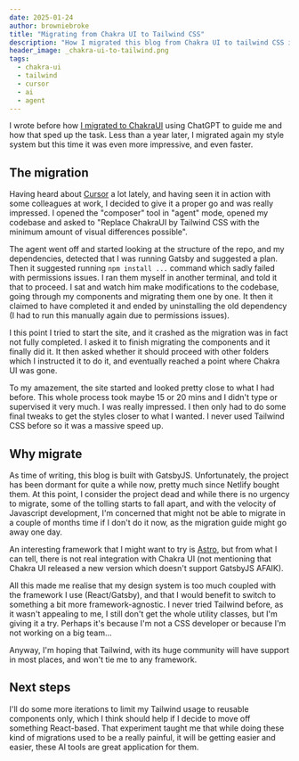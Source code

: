 ```yaml
---
date: 2025-01-24
author: browniebroke
title: "Migrating from Chakra UI to Tailwind CSS"
description: "How I migrated this blog from Chakra UI to tailwind CSS in a matter of hours using Cursor"
header_image: _chakra-ui-to-tailwind.png
tags:
  - chakra-ui
  - tailwind
  - cursor
  - ai
  - agent
---
```


I wrote before how [I migrated to ChakraUI](/blog/migrate-my-site-design-system-to-chakra-ui-with-chatgpt/) using ChatGPT to guide me and how that sped up the task. Less than a year later, I migrated again my style system but this time it was even more impressive, and even faster.

## The migration

Having heard about [Cursor](https://www.cursor.com/) a lot lately, and having seen it in action with some colleagues at work, I decided to give it a proper go and was really impressed. I opened the "composer" tool in "agent" mode, opened my codebase and asked to "Replace ChakraUI by Tailwind CSS with the minimum amount of visual differences possible".

The agent went off and started looking at the structure of the repo, and my dependencies, detected that I was running Gatsby and suggested a plan. Then it suggested running `npm install ...` command which sadly failed with permissions issues. I ran them myself in another terminal, and told it that to proceed. I sat and watch him make modifications to the codebase, going through my components and migrating them one by one. It then it claimed to have completed it and ended by uninstalling the old dependency (I had to run this manually again due to permissions issues).

I this point I tried to start the site, and it crashed as the migration was in fact not fully completed. I asked it to finish migrating the components and it finally did it. It then asked whether it should proceed with other folders which I instructed it to do it, and eventually reached a point where Chakra UI was gone.

To my amazement, the site started and looked pretty close to what I had before. This whole process took maybe 15 or 20 mins and I didn't type or supervised it very much. I was really impressed. I then only had to do some final tweaks to get the styles closer to what I wanted. I never used Tailwind CSS before so it was a massive speed up.

## Why migrate

As time of writing, this blog is built with GatsbyJS. Unfortunately, the project has been dormant for quite a while now, pretty much since Netlify bought them. At this point, I consider the project dead and while there is no urgency to migrate, some of the tolling starts to fall apart, and with the velocity of Javascript development, I'm concerned that might not be able to migrate in a couple of months time if I don't do it now, as the migration guide might go away one day.

An interesting framework that I might want to try is [Astro](https://docs.astro.build/en/guides/migrate-to-astro/from-gatsby/), but from what I can tell, there is not real integration with Chakra UI (not mentioning that Chakra UI released a new version which doesn't support GatsbyJS AFAIK).

All this made me realise that my design system is too much coupled with the framework I use (React/Gatsby), and that I would benefit to switch to something a bit more framework-agnostic. I never tried Tailwind before, as it wasn't appealing to me, I still don't get the whole utility classes, but I'm giving it a try. Perhaps it's because I'm not a CSS developer or because I'm not working on a big team...

Anyway, I'm hoping that Tailwind, with its huge community will have support in most places, and won't tie me to any framework.

## Next steps

I'll do some more iterations to limit my Tailwind usage to reusable components only, which I think should help if I decide to move off something React-based. That experiment taught me that while doing these kind of migrations used to be a really painful, it will be getting easier and easier, these AI tools are great application for them.

